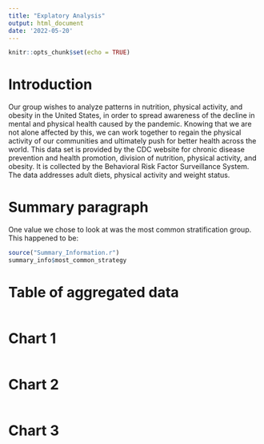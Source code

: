 ```yaml
---
title: "Explatory Analysis"
output: html_document
date: '2022-05-20'
---
```


```r
knitr::opts_chunk$set(echo = TRUE)
```

# Introduction

Our group wishes to analyze  patterns in nutrition, physical activity, and obesity in the United States, in order to spread awareness of the decline in mental and physical health caused by the pandemic. Knowing that we are not alone affected by this, we can work together to regain the physical activity of our communities and ultimately push for better health across the world. This data set is provided by the CDC website for chronic disease prevention and health promotion, division of nutrition, physical activity, and obesity. It is collected by the Behavioral Risk Factor Surveillance System. The data addresses adult diets, physical activity and weight status.

# Summary paragraph

One value we chose to look at was the most common stratification group. This happened to be:    
```r
source("Summary_Information.r")
summary_info$most_common_strategy 
```

# Table of aggregated data

```r
```

# Chart 1

```r
```

# Chart 2

```r
```

# Chart 3

```r
```